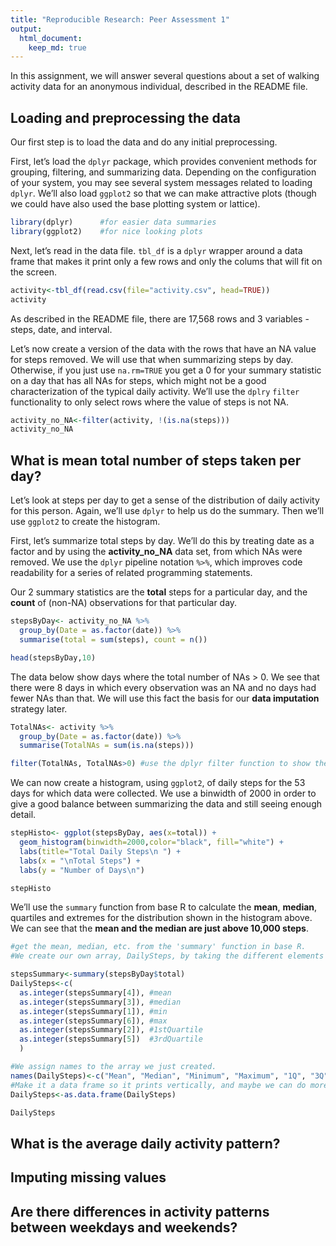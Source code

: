 ```yaml
---
title: "Reproducible Research: Peer Assessment 1"
output: 
  html_document:
    keep_md: true
---
```



In this assignment, we will answer several questions about a set of walking activity data for an anonymous individual, described in the README file.

## Loading and preprocessing the data

Our first step is to load the data and do any initial preprocessing.  

First, let's load the `dplyr` package, which provides convenient methods for grouping, filtering, and summarizing data.  Depending on the configuration of your system, you may see several system messages related to loading `dplyr`.  We'll also load `ggplot2` so that we can make attractive plots (though we could have also used the base plotting system or lattice).  


```r
library(dplyr)      #for easier data summaries
library(ggplot2)    #for nice looking plots

```

Next, let's read in the data file.  `tbl_df` is a `dplyr` wrapper around a data frame that makes it print only a few rows and only the colums that will fit on the screen.

```r
activity<-tbl_df(read.csv(file="activity.csv", head=TRUE))
activity
```

As described in the README file, there are 17,568 rows and 3 variables - steps, date, and interval. 

Let's now create a version of the data with the rows that have an NA value for steps removed.  We will use that when summarizing steps by day.  Otherwise, if you just use `na.rm=TRUE` you get a 0 for your summary statistic on a day that has all NAs for steps, which might not be a good characterization of the typical daily activity.  We'll use the `dplry` `filter` functionality to only select rows where the value of steps is not NA. 

```r
activity_no_NA<-filter(activity, !(is.na(steps)))
activity_no_NA

```

## What is mean total number of steps taken per day?

Let's look at steps per day to get a sense of the distribution of daily activity for this person.  Again, we'll use `dplyr` to help us do the summary.  Then we'll use `ggplot2` to create the histogram.  

First, let's summarize total steps by day.  We'll do this by treating date as a factor and by using the **activity_no_NA** data set, from which NAs were removed.  We use the `dplyr` pipeline notation `%>%`, which improves code readability for a series of related programming statements.  

Our 2 summary statistics are the **total** steps for a particular day, and the **count** of (non-NA) observations for that particular day.  


```r
stepsByDay<- activity_no_NA %>%
  group_by(Date = as.factor(date)) %>%
  summarise(total = sum(steps), count = n())

head(stepsByDay,10)
```

The data below show days where the total number of NAs > 0.  We see that there were 8 days in which every observation was an NA and no days had fewer NAs than that.  We will use this fact the basis for our **data imputation** strategy later.


```r
TotalNAs<- activity %>%
  group_by(Date = as.factor(date)) %>%
  summarise(TotalNAs = sum(is.na(steps)))

filter(TotalNAs, TotalNAs>0) #use the dplyr filter function to show the rows where the number of NAs > 0
```

We can now create a histogram, using `ggplot2`, of daily steps for the 53 days for which data were collected.  We use a binwidth of 2000 in order to give a good balance between summarizing the data and still seeing enough detail.


```r
stepHisto<- ggplot(stepsByDay, aes(x=total)) +
  geom_histogram(binwidth=2000,color="black", fill="white") + 
  labs(title="Total Daily Steps\n ") +                         
  labs(x = "\nTotal Steps") +
  labs(y = "Number of Days\n")

stepHisto


```


We'll use the `summary` function from base R to calculate the **mean**, **median**, quartiles and extremes for the distribution shown in the histogram above.  We can see that the **mean and the median are just above 10,000 steps**.


```r
#get the mean, median, etc. from the 'summary' function in base R.
#We create our own array, DailySteps, by taking the different elements from the summary output.

stepsSummary<-summary(stepsByDay$total) 
DailySteps<-c(                         
  as.integer(stepsSummary[4]), #mean
  as.integer(stepsSummary[3]), #median
  as.integer(stepsSummary[1]), #min
  as.integer(stepsSummary[6]), #max
  as.integer(stepsSummary[2]), #1stQuartile
  as.integer(stepsSummary[5])  #3rdQuartile
  )

#We assign names to the array we just created.
names(DailySteps)<-c("Mean", "Median", "Minimum", "Maximum", "1Q", "3Q")            
#Make it a data frame so it prints vertically, and maybe we can do more with it later.
DailySteps<-as.data.frame(DailySteps)

DailySteps
```

## What is the average daily activity pattern?



## Imputing missing values



## Are there differences in activity patterns between weekdays and weekends?
